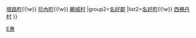 {{Navbox
|name=惠須取支廳
|state = {{{state|autocollapse}}}
|title=[[樺太廳]][[惠須取支廳]][[日本行政區劃|行政區劃]]
|titlestyle = background:#efefef;
|bodystyle = background:#f9f9f9;
|groupstyle = background:#efefef;text-align:center;
|oddstyle = background:#fcfcfc;
|group1=[[惠須取郡]]
|list1=[[惠須取町]]{{!w}} [[塔路町]]{{!w}} [[珍內町]]{{!w}} [[鵜城村]]
|group2=[[名好郡]]
|list2=[[名好町]]{{!w}} [[西柵丹村]]
}}<noinclude>
[[Category:日本行政區劃模板 (廢除)|E惠]]
</noinclude>